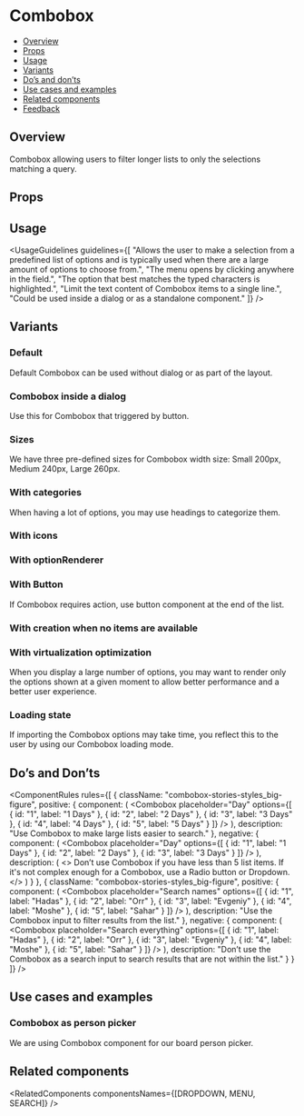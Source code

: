 
<Meta of={ComboboxStories} />

# Combobox

- [Overview](#overview)
- [Props](#props)
- [Usage](#usage)
- [Variants](#variants)
- [Do’s and don’ts](#dos-and-donts)
- [Use cases and examples](#use-cases-and-examples)
- [Related components](#related-components)
- [Feedback](#feedback)

## Overview

Combobox allowing users to filter longer lists to only the selections matching a query.

<Canvas>
  <Story of={ComboboxStories.Overview} />
</Canvas>

## Props

<ArgsTable story="Overview" />

## Usage

<UsageGuidelines
  guidelines={[
    "Allows the user to make a selection from a predefined list of options and is typically used when there are a large amount of options to choose from.",
    "The menu opens by clicking anywhere in the field.",
    "The option that best matches the typed characters is highlighted.",
    "Limit the text content of Combobox items to a single line.",
    "Could be used inside a dialog or as a standalone component."
  ]}
/>

<TipOtherComponents />

## Variants

### Default

Default Combobox can be used without dialog or as part of the layout.

<Canvas>
  <Story of={ComboboxStories.Default} />
</Canvas>

### Combobox inside a dialog

Use this for Combobox that triggered by button.

<Canvas>
  <Story of={ComboboxStories.ComboboxInsideADialog} />
</Canvas>

### Sizes

We have three pre-defined sizes for Combobox width size: Small 200px, Medium 240px, Large 260px.

<Canvas>
  <Story of={ComboboxStories.Sizes} />
</Canvas>

### With categories

When having a lot of options, you may use headings to categorize them.

<Canvas>
  <Story of={ComboboxStories.WithCategories} />
</Canvas>

### With icons

<Canvas>
  <Story of={ComboboxStories.WithIcons} />
</Canvas>

### With optionRenderer

<Canvas>
  <Story of={ComboboxStories.WithOptionRenderer} />
</Canvas>

### With Button

If Combobox requires action, use button component at the end of the list.

<Canvas>
  <Story of={ComboboxStories.WithButton} />
</Canvas>

### With creation when no items are available

<Canvas>
  <Story of={ComboboxStories.WithCreation} />
</Canvas>

### With virtualization optimization

When you display a large number of options, you may want to render only the options shown at a given moment to allow better performance and a
better user experience.

<Canvas>
  <Story of={ComboboxStories.WithVirtualizationOptimization} />
</Canvas>

### Loading state

If importing the Combobox options may take time, you reflect this to the user by using our Combobox loading mode.

<Canvas>
  <Story of={ComboboxStories.LoadingState} />
</Canvas>

## Do’s and Don’ts

<ComponentRules
  rules={[
    {
      className: "combobox-stories-styles_big-figure",
      positive: {
        component: (
          <DialogContentContainer>
            <Combobox
              placeholder="Day"
              options={[
                { id: "1", label: "1 Days" },
                { id: "2", label: "2 Days" },
                { id: "3", label: "3 Days" },
                { id: "4", label: "4 Days" },
                { id: "5", label: "5 Days" }
              ]}
            />
          </DialogContentContainer>
        ),
        description: "Use Combobox to make large lists easier to search."
      },
      negative: {
        component: (
          <DialogContentContainer>
            <Combobox
              placeholder="Day"
              options={[
                { id: "1", label: "1 Days" },
                { id: "2", label: "2 Days" },
                { id: "3", label: "3 Days" }
              ]}
            />
          </DialogContentContainer>
        ),
        description: (
          <>
            Don’t use Combobox if you have less than 5 list items. If it's not complex enough for a Combobox, use a
            <Link href="/?path=/docs/inputs-radiobutton--overview">Radio button</Link>
            or
            <Link href="/?path=/docs/inputs-dropdown--overview">Dropdown.</Link>
          </>
        )
      }
    },
    {
      className: "combobox-stories-styles_big-figure",
      positive: {
        component: (
          <DialogContentContainer>
            <Combobox
              placeholder="Search names"
              options={[
                { id: "1", label: "Hadas" },
                { id: "2", label: "Orr" },
                { id: "3", label: "Evgeniy" },
                { id: "4", label: "Moshe" },
                { id: "5", label: "Sahar" }
              ]}
            />
          </DialogContentContainer>
        ),
        description: "Use the Combobox input to filter results from the list."
      },
      negative: {
        component: (
          <DialogContentContainer>
            <Combobox
              placeholder="Search everything"
              options={[
                { id: "1", label: "Hadas" },
                { id: "2", label: "Orr" },
                { id: "3", label: "Evgeniy" },
                { id: "4", label: "Moshe" },
                { id: "5", label: "Sahar" }
              ]}
            />
          </DialogContentContainer>
        ),
        description: "Don’t use the Combobox as a search input to search results that are not within the list."
      }
    }
  ]}
/>

## Use cases and examples

### Combobox as person picker

We are using Combobox component for our board person picker.

<Canvas>
  <Story of={ComboboxStories.ComboboxAsPersonPicker} />
</Canvas>

## Related components

<RelatedComponents componentsNames={[DROPDOWN, MENU, SEARCH]} />
